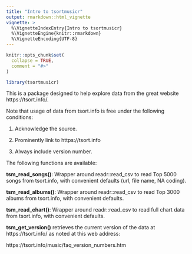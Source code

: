 ```yaml
---
title: "Intro to tsortmusicr"
output: rmarkdown::html_vignette
vignette: >
  %\VignetteIndexEntry{Intro to tsortmusicr}
  %\VignetteEngine{knitr::rmarkdown}
  %\VignetteEncoding{UTF-8}
---
```


```r
knitr::opts_chunk$set(
  collapse = TRUE,
  comment = "#>"
)
```

```r
library(tsortmusicr)
```

This is a package designed to help explore data from the great website https://tsort.info/.

Note that usage of data from tsort.info is free under the following conditions:

1. Acknowledge the source.

2. Prominently link to https://tsort.info

3. Always include version number.


The following functions are available:

**tsm_read_songs()**: Wrapper around readr::read_csv to read Top 5000 songs from tsort.info, with convenient defaults (url, file name, NA coding).

**tsm_read_albums()**: Wrapper around readr::read_csv to read Top 3000 albums from tsort.info, with convenient defaults.

**tsm_read_chart()**: Wrapper around readr::read_csv to read full chart data from tsort.info, with convenient defaults.

**tsm_get_version()** retrieves the current version of the data at https://tsort.info/ as noted at this web address:

https://tsort.info/music/faq_version_numbers.htm

